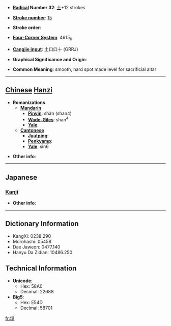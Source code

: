 * '''[[Wiktionary:Chinese radical index| Radical]] Number 32''': [[Wiktionary:Chinese radical index 土|土]]+12 strokes

* '''[[Wiktionary:Chinese total strokes index|Stroke number]]''': [[Wiktionary:Chinese total strokes index 15|15]]

* '''Stroke order''': 

* '''[[Wiktionary:Chinese four corner index|Four-Corner System]]''': 4615<sub>6</sub>

* '''[[Wiktionary:Chinese Cangjie index|Cangjie input]]''': 土口口十 (GRRJ)

* '''Graphical Significance and Origin''': 

* '''Common Meaning''': smooth, hard spot made level for sacrificial altar

----

== [[Chinese]] [[Hanzi]] ==

* '''Romanizations'''
** '''[[Mandarin]]'''
*** '''[[Pinyin]]''': shàn (shan4)
*** '''[[Wade-Giles]]''': shan<sup>4</sup>
*** '''[[Yale]]''': 
** '''[[Cantonese]]'''
*** '''[[Jyutping]]''':
*** '''[[Penkyamp]]''': 
*** '''[[Yale]]''': sin6

* '''Other info''': 

----

==Japanese==
===[[Kanji]]===
{{kanji|on readings=[[せん]] (sen), [[ぜん]] (zen), [[たん]] (tan)
|kun readings=
}}

* '''Other info''':  

----

== Dictionary Information ==

* KangXi: 0238.290
* Morohashi: 05458
* Dae Jaweon: 0477.140
* Hanyu Da Zidian: 10486.250

== Technical Information ==

* '''Unicode''':
** Hex: 58A0
** Decimal: 22688
* '''Big5''':
** Hex: E54D
** Decimal: 58701

[[fr:墠]]